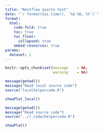```yaml
---
title: "Nextflow quarto test"
date: "`r format(Sys.time(), '%d %B, %Y')`"
format:
  html:
    code-fold: true
    toc: true
    toc_float:
      collapsed: true
    embed-resources: true
params:
  dataset: 1
---
```



```r

knitr::opts_chunk$set(message    = NA,
                      warning    = NA)

```

```r


message(getwd())
message("Read local source code")
source("localhelpercode.R")


```


```r

showPlot_local()

```

```r

message(getwd())
message("Read source code")
source("../r_code/helpercode.R")

```

```r

showPlot()

```


